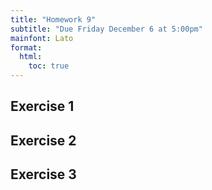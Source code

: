 ```yaml
---
title: "Homework 9"
subtitle: "Due Friday December 6 at 5:00pm"
mainfont: Lato
format: 
  html:
    toc: true
---
```


## Exercise 1



## Exercise 2

## Exercise 3
<!-- hierarchical modeling -->

<!-- stan -->

<!--
open ended q: breast cancer prediction
https://archive.ics.uci.edu/dataset/15/breast+cancer+wisconsin+original -->
